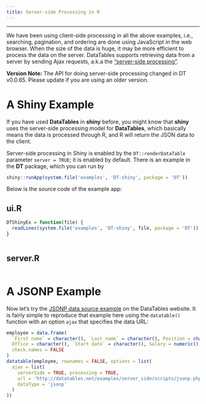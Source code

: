 ```yaml
---
title: Server-side Processing in R
---
```


---

We have been using client-side processing in all the above examples, i.e., searching, pagination, and ordering are done using JavaScript in the web browser. When the size of the data is huge, it may be more efficient to process the data on the server. DataTables supports retrieving data from a server by sending Ajax requests, a.k.a the ["server-side processing"](http://datatables.net/examples/data_sources/server_side.html).

<div class="alert alert-info">
**Version Note:** The API for doing server-side processing changed in DT v0.0.65. Please update if you are using an older version.
</div>

# A Shiny Example

If you have used **DataTables** in **shiny** before, you might know that **shiny** uses the server-side processing model for **DataTables**, which basically means the data is processed through R, and R will return the JSON data to the client.

Server-side processing in Shiny is enabled by the `DT::renderDataTable` parameter `server = TRUE`; it is enabled by default. There is an example in the **DT** package, which you can run by

```r
shiny::runApp(system.file('examples', 'DT-shiny', package = 'DT'))
```

Below is the source code of the example app:

## ui.R

```r
DTShinyEx = function(file) {
  readLines(system.file('examples', 'DT-shiny', file, package = 'DT'))
}
```

```r
```

## server.R

```r
```

# A JSONP Example

Now let's try the [JSONP data source example](http://datatables.net/examples/server_side/jsonp.html) on the DataTables website. It is fairly simple to reproduce that example here using the `datatable()` function with an option `ajax` that specifies the data URL:

```r
employee = data.frame(
  `First name` = character(), `Last name` = character(), Position = character(),
  Office = character(), `Start date` = character(), Salary = numeric(),
  check.names = FALSE
)
datatable(employee, rownames = FALSE, options = list(
  ajax = list(
    serverSide = TRUE, processing = TRUE,
    url = 'http://datatables.net/examples/server_side/scripts/jsonp.php',
    dataType = 'jsonp'
  )
))
```
